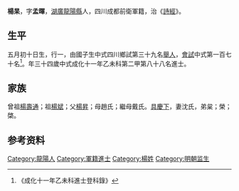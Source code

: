{{Otheruses|other=名为楊杲的其他人物|楊杲}}
{{明清人物信息框
| 姓名 = 楊杲
| 原名 =
| 圖片名稱= 
| 圖片大小 =
| 圖片說明 = 
| 最高職務 =
| 國家 = 大明 
| 爵位 =
| 籍貫 = [[湖廣|湖廣]][[龍陽縣|龍陽縣]]
| 族裔 = 
| 旗籍 = 
| 字號 = 
| 諡號 =
| 出生日期 = 五月初十日
| 出生地點 =
| 逝世日期 = 
| 逝世地點 =
| 墓葬 =
| 配偶 = 沈氏
| 親屬 = 曾祖[[楊壽通|楊壽通]]，祖[[楊斌|楊斌]]，父[[楊昇|楊昇]]，母趙氏；繼母戴氏
| 出身 =
* 成化十一年乙未科進士
| 經歷 =
| 著作 =  
*
*
*
}}
'''楊杲'''{{BD|1442年||1501年||}}，字'''孟暉'''，[[湖廣|湖廣]][[龍陽縣|龍陽縣]]人，四川成都前衛軍籍，治《[[詩經|詩經]]》。

== 生平 ==
五月初十日生，行一，由國子生中式四川鄉試第三十九名[[舉人|舉人]]，[[會試|會試]]中式第一百七十名<ref>《成化十一年乙未科進士登科錄》</ref>。年三十四歲中式成化十一年乙未科第二甲第八十八名進士。

== 家族 ==
曾祖[[楊壽通|楊壽通]]；祖[[楊斌|楊斌]]；父[[楊昇|楊昇]]；母趙氏；繼母戴氏。[[具慶下|具慶下]]，妻沈氏，弟枲；榮；棨。

== 参考资料 ==
{{reflist}}

{{成化十一年乙未科殿试金榜}}

{{Authority control}}

{{DEFAULTSORT:}}
[[Category:龍陽人|Category:龍陽人]]
[[Category:軍籍進士|Category:軍籍進士]]
[[Category:楊姓|Category:楊姓]]
[[Category:明朝监生|Category:明朝监生]]

{{明朝人物小作品}}
